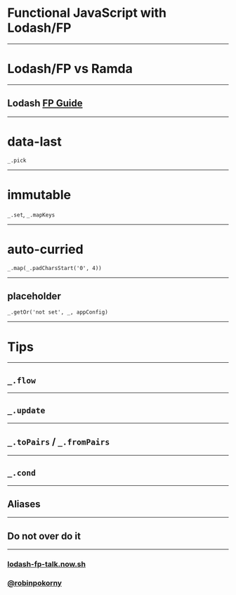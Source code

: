 

<Head>
  <title>Functional JavaScript with Lodash/FP</title>
</Head>

# Functional JavaScript with Lodash/FP

---

# Lodash/FP vs Ramda

---

## Lodash [FP Guide](https://github.com/lodash/lodash/wiki/FP-Guide)

---

# data-last

`_.pick`

---

# immutable

`_.set`, `_.mapKeys`

---

# auto-curried

`_.map(_.padCharsStart('0', 4))`

---

## placeholder

`_.getOr('not set', _, appConfig)`

---

# Tips

---

## `_.flow`

---

## `_.update`

---

## `_.toPairs` / `_.fromPairs`

---

## `_.cond`

---

## Aliases

---

## Do not over do it

---

### [lodash-fp-talk.now.sh](http://lodash-fp-talk.now.sh)

### [@robinpokorny](https://robinpokorny.com/)
